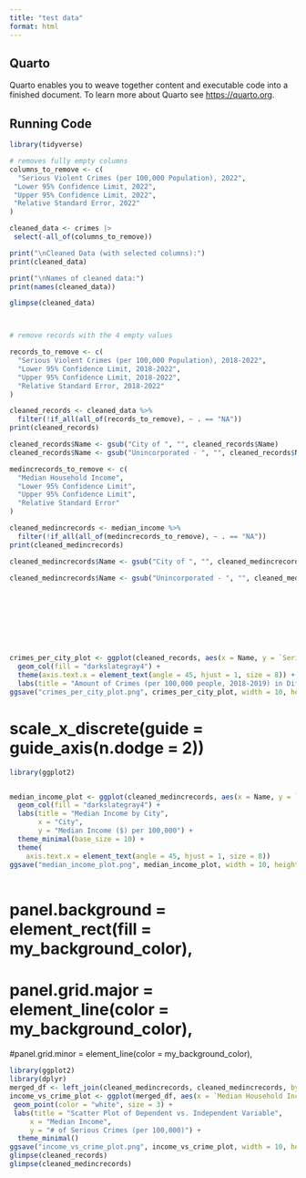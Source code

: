 ```yaml
---
title: "test data"
format: html
---
```


## Quarto

Quarto enables you to weave together content and executable code into a finished document. To learn more about Quarto see <https://quarto.org>.

## Running Code

```r
library(tidyverse)

# removes fully empty columns
columns_to_remove <- c(
  "Serious Violent Crimes (per 100,000 Population), 2022",
 "Lower 95% Confidence Limit, 2022",
 "Upper 95% Confidence Limit, 2022",
 "Relative Standard Error, 2022"
)

cleaned_data <- crimes |>
 select(-all_of(columns_to_remove))

print("\nCleaned Data (with selected columns):")
print(cleaned_data)

print("\nNames of cleaned data:")
print(names(cleaned_data))

glimpse(cleaned_data)



# remove records with the 4 empty values

records_to_remove <- c(
  "Serious Violent Crimes (per 100,000 Population), 2018-2022",
  "Lower 95% Confidence Limit, 2018-2022",
  "Upper 95% Confidence Limit, 2018-2022",
  "Relative Standard Error, 2018-2022"
)

cleaned_records <- cleaned_data %>%
  filter(!if_all(all_of(records_to_remove), ~ . == "NA"))
print(cleaned_records)

cleaned_records$Name <- gsub("City of ", "", cleaned_records$Name)
cleaned_records$Name <- gsub("Unincorporated - ", "", cleaned_records$Name)

medincrecords_to_remove <- c(
  "Median Household Income",
  "Lower 95% Confidence Limit",
  "Upper 95% Confidence Limit",
  "Relative Standard Error"
)

cleaned_medincrecords <- median_income %>%
  filter(!if_all(all_of(medincrecords_to_remove), ~ . == "NA"))
print(cleaned_medincrecords)

cleaned_medincrecords$Name <- gsub("City of ", "", cleaned_medincrecords$Name)

cleaned_medincrecords$Name <- gsub("Unincorporated - ", "", cleaned_medincrecords$Name)










```


```r
crimes_per_city_plot <- ggplot(cleaned_records, aes(x = Name, y = `Serious Violent Crimes (per 100,000 Population), 2018-2022`)) +
  geom_col(fill = "darkslategray4") +
  theme(axis.text.x = element_text(angle = 45, hjust = 1, size = 8)) +
  labs(title = "Amount of Crimes (per 100,000 people, 2018-2019) in Different Cities Across LA County", x = "City", y = "Number of Crimes")
ggsave("crimes_per_city_plot.png", crimes_per_city_plot, width = 10, height = 6)

```
#  scale_x_discrete(guide = guide_axis(n.dodge = 2))
```r
library(ggplot2)


median_income_plot <- ggplot(cleaned_medincrecords, aes(x = Name, y = `Median Household Income`)) + 
  geom_col(fill = "darkslategray4") +
  labs(title = "Median Income by City",
       x = "City",
       y = "Median Income ($) per 100,000") +
  theme_minimal(base_size = 10) + 
  theme(
    axis.text.x = element_text(angle = 45, hjust = 1, size = 8))
ggsave("median_income_plot.png", median_income_plot, width = 10, height = 6) 
  
```

# panel.background = element_rect(fill = my_background_color), 
# panel.grid.major = element_line(color = my_background_color), 
#panel.grid.minor = element_line(color = my_background_color),

``` r
library(ggplot2)
library(dplyr)
merged_df <- left_join(cleaned_medincrecords, cleaned_medincrecords, by = "Name")
income_vs_crime_plot <- ggplot(merged_df, aes(x = `Median Household Income`, y = `Median Household Income`)) +
 geom_point(color = "white", size = 3) +
 labs(title = "Scatter Plot of Dependent vs. Independent Variable",
     x = "Median Income",
     y = "# of Serious Crimes (per 100,000)") +
  theme_minimal()
ggsave("income_vs_crime_plot.png", income_vs_crime_plot, width = 10, height = 6) 
glimpse(cleaned_records)
glimpse(cleaned_medincrecords)

```

